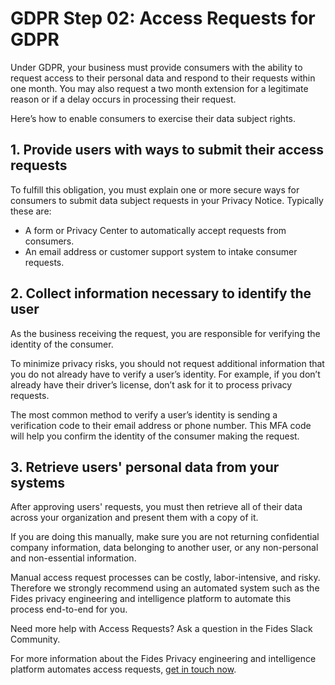 
# GDPR Step 02: Access Requests for GDPR

Under GDPR, your business must provide consumers with the ability to request access to their personal data and respond to their requests within one month. You may also request a two month extension for a legitimate reason or if a delay occurs in processing their request.

Here’s how to enable consumers to exercise their data subject rights.

## 1. Provide users with ways to submit their access requests

To fulfill this obligation, you must explain one or more secure ways for consumers to submit data subject requests in your Privacy Notice. Typically these are:

- A form or Privacy Center to automatically accept requests from consumers.
- An email address or customer support system to intake consumer requests.

## 2. Collect information necessary to identify the user

As the business receiving the request, you are responsible for verifying the identity of the consumer.

To minimize privacy risks, you should not request additional information that you do not already have to verify a user’s identity. For example, if you don’t already have their driver’s license, don’t ask for it to process privacy requests.

The most common method to verify a user’s identity is sending a verification code to their email address or phone number. This MFA code will help you confirm the identity of the consumer making the request.

## 3. Retrieve users' personal data from your systems

After approving users' requests, you must then retrieve all of their data across your organization and present them with a copy of it.

If you are doing this manually, make sure you are not returning confidential company information, data belonging to another user, or any non-personal and non-essential information.

Manual access request processes can be costly, labor-intensive, and risky. Therefore we strongly recommend using an automated system such as the Fides privacy engineering and intelligence platform to automate this process end-to-end for you.

<Callout> Need more help with Access Requests? Ask a question in the Fides Slack Community. </Callout>

For more information about the Fides Privacy engineering and intelligence platform automates access requests, [get in touch now](https://ethyca.com/book-demo?utm_source=docs-site).